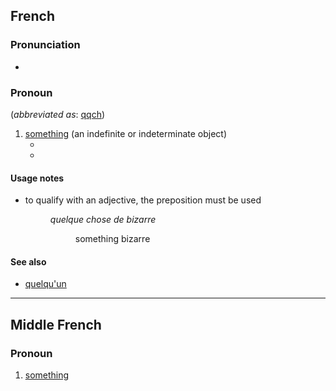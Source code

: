 ==French==

===Pronunciation===
* {{fr-IPA}}

===Pronoun===
{{fr-pron}} (''abbreviated as'': [[qqch]])

# [[something]] (an indefinite or indeterminate object)
#* {{quote-book|title=Dracula|passage=Elle sourit et dit '''quelque chose''' à un homme en manches de chemise qui l’avait suivie.|type=translation|translation=She smiled and said '''something''' to a man in shirtsleeves, who had followed her.|lang=fr}}
#* {{quote-book|lang=fr|title=Dracula|passage=Ensuite, j’ai le vague souvenir de '''quelque chose''' de long et de sombre, avec des yeux flamboyants, juste comme nous l’avons vu l’autre soir dans le soleil couchant, tandis que j’avais l’impression d’être entourée de douceur et d’amertume tout ensemble.|type=translation|translation=Then I have a vague memory of '''something''' long and dark, with flashing eyes, just like we saw the other evening in the setting sun, while I had the impression of being surrounded by sweetness and bitterness all together.}}

====Usage notes====
* to qualify with an adjective, the preposition {{l|fr|de}} must be used
*: ''quelque chose de bizarre''
*:: something bizarre

====See also====
* [[quelqu'un]]

----

==Middle French==

===Pronoun===
{{head|frm|pronoun|head=[[quelque]] [[chose]]}}

# [[something]]